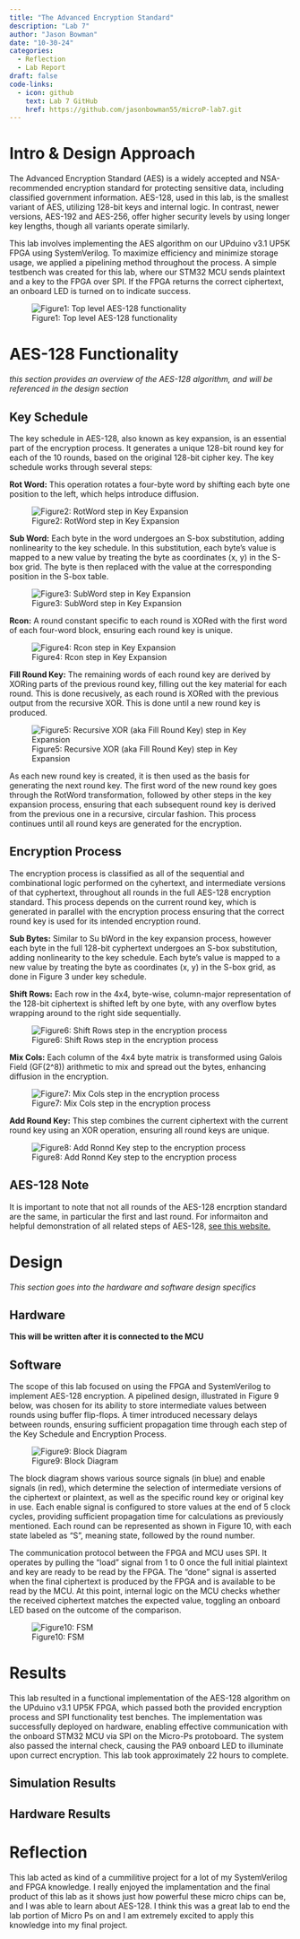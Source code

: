 ```yaml
---
title: "The Advanced Encryption Standard"
description: "Lab 7"
author: "Jason Bowman"
date: "10-30-24"
categories:
  - Reflection
  - Lab Report
draft: false
code-links:
  - icon: github
    text: Lab 7 GitHub
    href: https://github.com/jasonbowman55/microP-lab7.git
---
```


# Intro & Design Approach
The Advanced Encryption Standard (AES) is a widely accepted and NSA-recommended encryption standard for protecting sensitive data, including classified government information. AES-128, used in this lab, is the smallest variant of AES, utilizing 128-bit keys and internal logic. In contrast, newer versions, AES-192 and AES-256, offer higher security levels by using longer key lengths, though all variants operate similarly.

This lab involves implementing the AES algorithm on our UPduino v3.1 UP5K FPGA using SystemVerilog. To maximize efficiency and minimize storage usage, we applied a pipelining method throughout the process. A simple testbench was created for this lab, where our STM32 MCU sends plaintext and a key to the FPGA over SPI. If the FPGA returns the correct ciphertext, an onboard LED is turned on to indicate success.

![Figure1: Top level AES-128 functionality](images/aes-128.jpeg)

# AES-128 Functionality
*this section provides an overview of the AES-128 algorithm, and will be referenced in the design section*

## Key Schedule
The key schedule in AES-128, also known as key expansion, is an essential part of the encryption process. It generates a unique 128-bit round key for each of the 10 rounds, based on the original 128-bit cipher key. The key schedule works through several steps:

**Rot Word:** This operation rotates a four-byte word by shifting each byte one position to the left, which helps introduce diffusion.

![Figure2: RotWord step in Key Expansion](images/rot_word.jpeg)

**Sub Word:** Each byte in the word undergoes an S-box substitution, adding nonlinearity to the key schedule. In this substitution, each byte's value is mapped to a new value by treating the byte as coordinates (x, y) in the S-box grid. The byte is then replaced with the value at the corresponding position in the S-box table.

![Figure3: SubWord step in Key Expansion](images/sbox.jpeg)

**Rcon:** A round constant specific to each round is XORed with the first word of each four-word block, ensuring each round key is unique.

![Figure4: Rcon step in Key Expansion](images/rcon.jpeg)

**Fill Round Key:** The remaining words of each round key are derived by XORing parts of the previous round key, filling out the key material for each round. This is done recusively, as each round is XORed with the previous output from the recursive XOR. This is done until a new round key is produced.

![Figure5: Recursive XOR (aka Fill Round Key) step in Key Expansion](images/recursive_xor.jpeg)

As each new round key is created, it is then used as the basis for generating the next round key. The first word of the new round key goes through the RotWord transformation, followed by other steps in the key expansion process, ensuring that each subsequent round key is derived from the previous one in a recursive, circular fashion. This process continues until all round keys are generated for the encryption.

## Encryption Process
The encryption process is classified as all of the sequential and combinational logic performed on the cyhertext, and intermediate versions of that cyphertext, throughout all rounds in the full AES-128 encryption standard. This process depends on the current round key, which is generated in parallel with the encryption process ensuring that the correct round key is used for its intended encryption round.

**Sub Bytes:** Similar to Su bWord in the key expansion process, however each byte in the full 128-bit cyphertext undergoes an S-box substitution, adding nonlinearity to the key schedule. Each byte's value is mapped to a new value by treating the byte as coordinates (x, y) in the S-box grid, as done in Figure 3 under key schedule.

**Shift Rows:** Each row in the 4x4, byte-wise, column-major representation of the 128-bit ciphertext is shifted left by one byte, with any overflow bytes wrapping around to the right side sequentially.

![Figure6: Shift Rows step in the encryption process](images/shift_rows.jpeg)

**Mix Cols:** Each column of the 4x4 byte matrix is transformed using Galois Field (GF(2^8)) arithmetic to mix and spread out the bytes, enhancing diffusion in the encryption.

![Figure7: Mix Cols step in the encryption process](images/mix_cols.jpeg)

**Add Round Key:** This step combines the current ciphertext with the current round key using an XOR operation, ensuring all round keys are unique.

![Figure8: Add Ronnd Key step to the encryption process](images/add_round_key.jpeg)

## AES-128 Note
It is important to note that not all rounds of the  AES-128 encrption standard are the same, in particular the first and last round. For informaiton and helpful demonstration of all related steps of AES-128, [see this website.](https://legacy.cryptool.org/en/cto/aes-animation)

# Design
*This section goes into the hardware and software design specifics*

## Hardware
**This will be written after it is connected to the MCU**

## Software
The scope of this lab focused on using the FPGA and SystemVerilog to implement AES-128 encryption. A pipelined design, illustrated in Figure 9 below, was chosen for its ability to store intermediate values between rounds using buffer flip-flops. A timer introduced necessary delays between rounds, ensuring sufficient propagation time through each step of the Key Schedule and Encryption Process.

![Figure9: Block Diagram](images/main_bd.jpeg)

The block diagram shows various source signals (in blue) and enable signals (in red), which determine the selection of intermediate versions of the ciphertext or plaintext, as well as the specific round key or original key in use. Each enable signal is configured to store values at the end of 5 clock cycles, providing sufficient propagation time for calculations as previously mentioned. Each round can be represented as shown in Figure 10, with each state labeled as "S", meaning state, followed by the round number.

The communication protocol between the FPGA and MCU uses SPI. It operates by pulling the "load" signal from 1 to 0 once the full initial plaintext and key are ready to be read by the FPGA. The "done" signal is asserted when the final ciphertext is produced by the FPGA and is available to be read by the MCU. At this point, internal logic on the MCU checks whether the received ciphertext matches the expected value, toggling an onboard LED based on the outcome of the comparison.

![Figure10: FSM](images/fsm.jpeg)

# Results
This lab resulted in a functional implementation of the AES-128 algorithm on the UPduino v3.1 UP5K FPGA, which passed both the provided encryption process and SPI functionality test benches. The implementation was successfully deployed on hardware, enabling effective communication with the onboard STM32 MCU via SPI on the Micro-Ps protoboard. The system also passed the internal check, causing the PA9 onboard LED to illuminate upon currect encryption. This lab took approximately 22 hours to complete.

## Simulation Results

## Hardware Results

# Reflection
This lab acted as kind of a cummilitive project for a lot of my SystemVerilog and FPGA knowledge. I really enjoyed the implamentation and the final product of this lab as it shows just how powerful these micro chips can be, and I was able to learn about AES-128. I think this was a great lab to end the lab portion of Micro Ps on and I am extremely excited to apply this knowledge into my final project.

